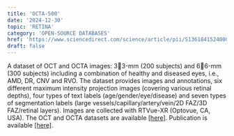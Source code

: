 ```yaml
---
title: 'OCTA-500'
date: '2024-12-30'
topic: 'RETINA'
category: 'OPEN-SOURCE DATABASES'
href: 'https://www.sciencedirect.com/science/article/pii/S1361841524000173'
draft: false
---
```


A dataset of OCT and OCTA images: 33-mm (200 subjects) and 66-mm (300 subjects) including a combination of healthy and diseased eyes, i.e., AMD, DR, CNV and RVO.
The dataset provides images and annotations, six different maximum intensity projection images (covering various retinal depths), four types of text labels (age/gender/eye/disease) and seven types of segmentation labels (large vessels/capillary/artery/vein/2D FAZ/3D FAZ/retinal layers).
Images are collected with RTVue-XR (Optovue, CA, USA).
The OCT and OCTA datasets are available <a className="text-primary-400 underline" href="https://ieee-dataport.org/open-access/octa-500">[here]</a>.
Publication is available <a className="text-primary-400 underline" href="https://www.sciencedirect.com/science/article/pii/S1361841524000173">[here]</a>.